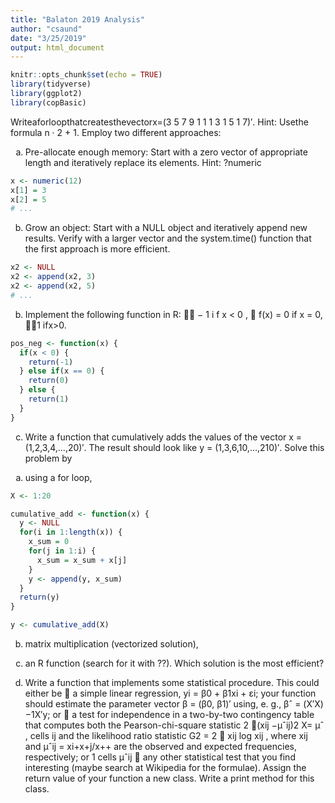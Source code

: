 ```yaml
---
title: "Balaton 2019 Analysis"
author: "csaund"
date: "3/25/2019"
output: html_document
---
```


```r
knitr::opts_chunk$set(echo = TRUE)
library(tidyverse)
library(ggplot2)
library(copBasic)
```

 Writeaforloopthatcreatesthevectorx=(3 5 7 9 1 1 1 3 1 5 1 7)′. Hint: Usethe formula n · 2 + 1. Employ two different approaches:
 
(a) Pre-allocate enough memory: Start with a zero vector of appropriate length and iteratively replace its elements. Hint: ?numeric
```r
x <- numeric(12)
x[1] = 3
x[2] = 5
# ...
```
(b) Grow an object: Start with a NULL object and iteratively append new results.
Verify with a larger vector and the system.time() function that the first approach
is more efficient.
```r
x2 <- NULL
x2 <- append(x2, 3)
x2 <- append(x2, 5)
# ...
```

b) Implement the following function in R:
 − 1 i f x < 0 , 
f(x) = 0 if x = 0, 1 ifx>0.
```r
pos_neg <- function(x) {
  if(x < 0) {
    return(-1)
  } else if(x == 0) {
    return(0)
  } else {
    return(1)
  }
}
```

c) Write a function that cumulatively adds the values of the vector x = (1,2,3,4,...,20)′. The result should look like y = (1,3,6,10,...,210)′. Solve this problem by
(a) using a for loop,
```r
X <- 1:20

cumulative_add <- function(x) {
  y <- NULL
  for(i in 1:length(x)) {
    x_sum = 0
    for(j in 1:i) {
      x_sum = x_sum + x[j]
    }
    y <- append(y, x_sum)
  }
  return(y)
}

y <- cumulative_add(X)
```

(b) matrix multiplication (vectorized solution),

(c) an R function (search for it with ??). Which solution is the most efficient?

(d) Write a function that implements some statistical procedure. This could either be
􏰀 a simple linear regression, yi = β0 + β1xi + εi; your function should estimate
the parameter vector β = (β0, β1)′ using, e. g., βˆ = (X′X)−1X′y; or
􏰀 a test for independence in a two-by-two contingency table that computes both
the Pearson-chi-square statistic
2 􏰂(xij −μˆij)2
X= μˆ , cells ij
 and the likelihood ratio statistic
G2 = 2 􏰂 xij log xij ,
where xij and μˆij = xi+x+j/x++ are the observed and expected frequencies, respectively; or
 1
cells μˆij
􏰀 any other statistical test that you find interesting (maybe search at Wikipedia for the formulae).
Assign the return value of your function a new class. Write a print method for this class.